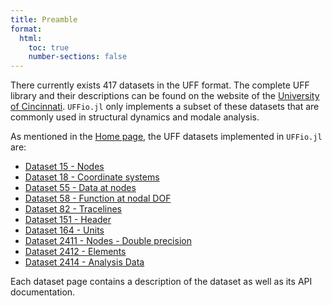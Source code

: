 ```yaml
---
title: Preamble
format:
  html:
    toc: true
    number-sections: false
---
```


There currently exists 417 datasets in the UFF format. The complete UFF library and their descriptions can be found on the website of the [University of Cincinnati](https://www.ceas3.uc.edu/sdrluff/all_files.php). `UFFio.jl` only implements a subset of these datasets that are commonly used in structural dynamics and modale analysis.

As mentioned in the [Home page](../index.qmd), the UFF datasets implemented in `UFFio.jl` are:

- [Dataset 15 - Nodes](dataset15.qmd)
- [Dataset 18 - Coordinate systems](dataset18.qmd)
- [Dataset 55 - Data at nodes](dataset55.qmd)
- [Dataset 58 - Function at nodal DOF](dataset58.qmd)
- [Dataset 82 - Tracelines](dataset82.qmd)
- [Dataset 151 - Header](dataset151.qmd)
- [Dataset 164 - Units](dataset164.qmd)
- [Dataset 2411 - Nodes - Double precision](dataset2411.qmd)
- [Dataset 2412 - Elements](dataset2412.qmd)
- [Dataset 2414 - Analysis Data](dataset2414.qmd)

Each dataset page contains a description of the dataset as well as its API documentation.